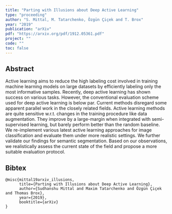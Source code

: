 ```yaml
---
title: "Parting with Illusions about Deep Active Learning"
type: "proceeding"
author: "S. Mittal, M. Tatarchenko, Özgün Çiçek and T. Brox"
year: "2019"
publication: "arXiv"
pdf: "https://arxiv.org/pdf/1912.05361.pdf"
project: ""
code: ""
toc: false
---
```


## Abstract

Active learning aims to reduce the high labeling cost involved in training machine learning models on large datasets by efficiently labeling only the most informative samples. Recently, deep active learning has shown success on various tasks. However, the conventional evaluation scheme used for deep active learning is below par. Current methods disregard some apparent parallel work in the closely related fields. Active learning methods are quite sensitive w.r.t. changes in the training procedure like data augmentation. They improve by a large-margin when integrated with semi-supervised learning, but barely perform better than the random baseline. We re-implement various latest active learning approaches for image classification and evaluate them under more realistic settings. We further validate our findings for semantic segmentation. Based on our observations, we realistically assess the current state of the field and propose a more suitable evaluation protocol.

## Bibtex
```
@misc{mittal19arxiv_illusions,
      title={Parting with Illusions about Deep Active Learning}, 
      author={Sudhanshu Mittal and Maxim Tatarchenko and Özgün Çiçek and Thomas Brox},
      year={2019},
      booktitle={arXiv}
}
```
